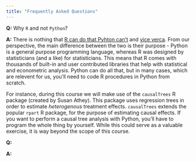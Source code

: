 ```yaml
---
title: "Frequently Asked Questions"
---
```



**Q:** Why `R` and not `Python`?  
  
**A:** There is nothing that [R can do that Pyhton can't](https://www.quora.com/What-can-R-do-that-Python-cant) and [vice verca](https://www.quora.com/What-can-Python-do-that-R-cant). From our perspective, the main difference between the two is their purpose - Python is a general purpose programming language, whereas R was designed by statisticians (and a like) for statisticians. This means that R comes with thousands of built-in and user contributed libraries that help with statistical and econometric analysis. Python can do all that, but in many cases, which are relevent for us, you'll need to code R procedures in Python from scratch.  

For instance, during this course we will make use of the `causalTrees` R package (created by Susan Athey). This package uses regression trees in order to estimate _heterogenous_ treatment effects. `causalTrees` extends the popular `rpart` R package, for the purpose of estimating causal effects. If you want to perform a causal tree analysis with Python, you'll have to program the whole thing by yourself. While this could serve as a valuable exercise, it is way beyond the scope of this course.

**Q:**

**A:**
